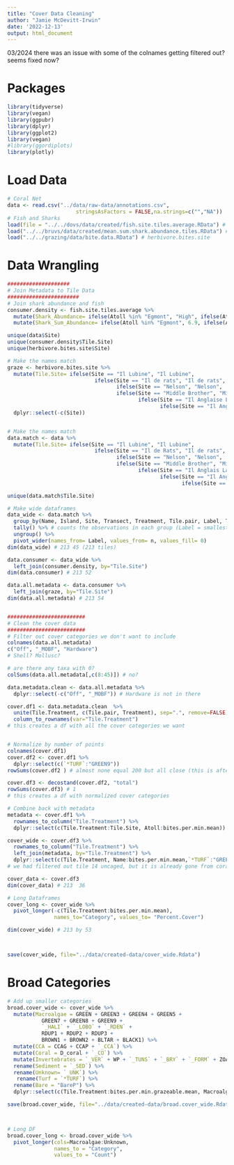 ```yaml
---
title: "Cover Data Cleaning"
author: "Jamie McDevitt-Irwin"
date: '2022-12-13'
output: html_document
---
```



03/2024 there was an issue with some of the colnames getting filtered out? seems fixed now? 


# Packages
```r
library(tidyverse)
library(vegan)
library(ggpubr)
library(dplyr)
library(ggplot2)
library(vegan)
#library(ggordiplots)
library(plotly)
```


# Load Data
```r
# Coral Net
data <- read.csv("../data/raw-data/annotations.csv",
                      stringsAsFactors = FALSE,na.strings=c("","NA"))
# Fish and Sharks
load(file = "../../dovs/data/created/fish.site.tiles.average.RData") # fish.site.tiles.average
load("../../bruvs/data/created/mean.sum.shark.abundance.tiles.RData") # mean.shark.abundance.tiles
load("../../grazing/data/bite.data.RData") # herbivore.bites.site

```


# Data Wrangling
```r
####################
# Join Metadata to Tile Data
#######################
# Join shark abundance and fish 
consumer.density <- fish.site.tiles.average %>% 
  mutate(Shark_Abundance= ifelse(Atoll %in% "Egmont", "High", ifelse(Atoll %in% "Salomon", "Medium", "Low"))) %>% 
  mutate(Shark_Sum_Abundance= ifelse(Atoll %in% "Egmont", 6.9, ifelse(Atoll %in% "Salomon", 4.8, ifelse(Atoll %in% "Peros Banhos", 3.8, ifelse(Atoll %in% "Brothers", 2.9, 3.1)))))

unique(data$Site)
unique(consumer.density$Tile.Site)
unique(herbivore.bites.site$Site)

# Make the names match
graze <- herbivore.bites.site %>%
  mutate(Tile.Site= ifelse(Site == "Il Lubine", "Il Lubine",
                            ifelse(Site == "Il de rats", "Il de rats",
                                   ifelse(Site == "Nelson", "Nelson",
                                   ifelse(Site == "Middle Brother", "Middle Brother",
                                          ifelse(Site == "Il Anglaise Lagoon", "Salomon lagoon",
                                                 ifelse(Site == "Il Anglaise Seaward", "Salomon seaward","Peros Banhos Seaward"))))))) %>%
  dplyr::select(-c(Site))


# Make the names match
data.match <- data %>%
  mutate(Tile.Site= ifelse(Site == "Il Lubine", "Il Lubine",
                            ifelse(Site == "Il de Rats", "Il de rats",
                                   ifelse(Site == "Nelson", "Nelson",
                                   ifelse(Site == "Middle Brother", "Middle Brother",
                                          ifelse(Site == "Il Anglais Lagoon", "Salomon lagoon",
                                                 ifelse(Site == "Il Anglais Seaward", "Salomon seaward",
                                                        ifelse(Site == "Il Poule Lagoon", "Peros Banhos Lagoon", "Peros Banhos Seaward"))))))))

unique(data.match$Tile.Site)

# Make wide dataframes
data_wide <- data.match %>%
  group_by(Name, Island, Site, Transect, Treatment, Tile.pair, Label, Tile.Site) %>%
  tally() %>% # counts the observations in each group (Label = smallest group)
  ungroup() %>%
  pivot_wider(names_from= Label, values_from= n, values_fill= 0) 
dim(data_wide) # 213 45 (213 tiles)

data.consumer <- data_wide %>% 
  left_join(consumer.density, by="Tile.Site")
dim(data.consumer) # 213 52

data.all.metadata <- data.consumer %>% 
  left_join(graze, by="Tile.Site") 
dim(data.all.metadata) # 213 54


#########################
# Clean the cover data 
#########################
# Filter out cover categories we don't want to include
colnames(data.all.metadata)
c("Off", "_MOBF", "Hardware")
# Shell? Mollusc? 

# are there any taxa with 0? 
colSums(data.all.metadata[,c(8:45)]) # no? 

data.metadata.clean <- data.all.metadata %>%
  dplyr::select(-c("Off", "_MOBF")) # Hardware is not in there

cover.df1 <- data.metadata.clean  %>%
  unite(Tile.Treatment, c(Tile.pair, Treatment), sep=".", remove=FALSE) %>% 
  column_to_rownames(var="Tile.Treatment")
# this creates a df with all the cover categories we want


# Normalize by number of points
colnames(cover.df1)
cover.df2 <- cover.df1 %>%
  dplyr::select(c(`*TURF`:"GREEN9")) 
rowSums(cover.df2 ) # almost none equal 200 but all close (this is after non-biological is filtered out)

cover.df3 <- decostand(cover.df2, "total") 
rowSums(cover.df3) # 1
# this creates a df with normalized cover categories

# Combine back with metadata 
metadata <- cover.df1 %>%
  rownames_to_column("Tile.Treatment") %>%
  dplyr::select(c(Tile.Treatment:Tile.Site, Atoll:bites.per.min.mean))

cover_wide <- cover.df3 %>%
  rownames_to_column("Tile.Treatment") %>%
  left_join(metadata, by="Tile.Treatment") %>%
  dplyr::select(c(Tile.Treatment, Name:bites.per.min.mean,`*TURF`:"GREEN9"))
# we had filtered out tile 14 uncaged, but it is already gone from coralnet (talked to mica about it) because it was upside down

cover_data <- cover.df3
dim(cover_data) # 213  36

# Long Dataframes
cover_long <- cover_wide %>% 
  pivot_longer(-c(Tile.Treatment:bites.per.min.mean), 
               names_to="Category", values_to= "Percent.Cover")

dim(cover_wide) # 213 by 53



save(cover_wide, file="../data/created-data/cover_wide.Rdata")
```



# Broad Categories
```r
# Add up smaller categories
broad.cover_wide <- cover_wide %>%
  mutate(Macroalgae = GREEN + GREEN3 + GREEN4 + GREEN5 + 
           GREEN7 + GREEN8 + GREEN9 +
           `_HALI` + `_LOBO` + `_RDEN` +
           RDUP1 + RDUP2 + RDUP3 + 
           BROWN1 + BROWN2 + BLTAR + BLACK1) %>%
  mutate(CCA = CCAG + CCAP + `_CCA`) %>%
  mutate(Coral = D_coral + `_CO`) %>%
  mutate(Invertebrates = `_VER` + WP + `_TUNS` + `_BRY` + `_FORM` + ZOANT + DEAD_BRY + `_TUNC` + `_BI` + `_SP`) %>%
  rename(Sediment = `_SED`) %>%
  rename(Unknown= `_UNK`) %>%
   rename(Turf = `*TURF`) %>%
  rename(Bare = "BareP") %>%
  dplyr::select(c(Tile.Treatment:bites.per.min.grazeable.mean, Macroalgae, CCA, Turf, Coral, Invertebrates, Sediment, Bare, Unknown)) 

save(broad.cover_wide, file="../data/created-data/broad.cover_wide.Rdata")



# Long DF
broad.cover_long <- broad.cover_wide %>%
  pivot_longer(cols=Macroalgae:Unknown, 
               names_to = "Category",
               values_to = "Count")
```



